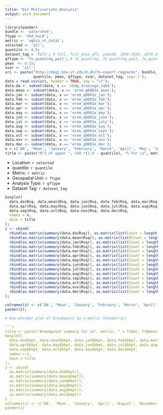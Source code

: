 ```yaml
---
title: "ELF Multivariate Analysis"
output: word_document
---
```


```r
library(pander)
bundle <- 'watershed';
ftype <- 'nhd_huc8';
metric <- 'aqbio_nt_total';
selected <- 'all';
quantile <- 0.8;
dataset_tag = 'full'; # full, full_ymax_q75, ymax50, 1990-2010, 1970-1980, ...
qftype <- 'fe_quantreg_pwit'; # fe_quantreg, fe_quantreg_pwit, fe_quantreg_ymax, fe_twopoint
pmax  <- 0.15;
xvar <- 'all';
uri <- paste("http://deq1.bse.vt.edu/d.dh/fe-export-regparms", bundle, ftype, selected, metric,
             quantile, pmax, qftype, xvar, dataset_tag, sep='/');
data = read.csv(uri, header = TRUE, sep = "\t");
data.da <- subset(data, x == 'nhdp_drainage_sqkm');
data.mean <- subset(data, x == 'erom_q0001e_mean');
data.jan <- subset(data, x == 'erom_q0001e_jan');
data.feb <- subset(data, x == 'erom_q0001e_feb');
data.mar <- subset(data, x == 'erom_q0001e_mar');
data.apr <- subset(data, x == 'erom_q0001e_apr');
data.may <- subset(data, x == 'erom_q0001e_may');
data.jun <- subset(data, x == 'erom_q0001e_june');
data.jul <- subset(data, x == 'erom_q0001e_july');
data.aug <- subset(data, x == 'erom_q0001e_aug');
data.sep <- subset(data, x == 'erom_q0001e_sept');
data.oct <- subset(data, x == 'erom_q0001e_oct');
data.nov <- subset(data, x == 'erom_q0001e_nov');
data.dec <- subset(data, x == 'erom_q0001e_dec');
n = c('DA', 'Mean', 'January', 'February', 'March', 'April', 'May', 'June', 'July', 'August', 'September', 'October', 'November', 'December')
title <- paste("R^2 of upper ", 100.*(1.0 - quantile), "% for \n", metric, " = f(DA), f(Qmean), f(Qjan),..., f(Qdec) for ", ftype);
```
* Location: `r selected`
* quantile: `r quantile`
* Metric: `r metric`
* Geospatial Unit: `r ftype`
* Analysis Type: `r qftype`
* Dataset Tag: `r dataset_tag`

```r
boxplot(
  data.da$Rsq, data.mean$Rsq, data.jan$Rsq, data.feb$Rsq, data.mar$Rsq, 
  data.apr$Rsq, data.may$Rsq, data.jun$Rsq, data.jul$Rsq, data.aug$Rsq, 
  data.sep$Rsq, data.oct$Rsq, data.nov$Rsq, data.dec$Rsq,
  names = n, 
  main = title
);
z <- cbind(
  rbind(as.matrix(summary(data.da$Rsq)), as.matrix(list(Count = length(data.da$adminid)))), 
  rbind(as.matrix(summary(data.mean$Rsq)), as.matrix(list(Count = length(data.mean$adminid)))), 
  rbind(as.matrix(summary(data.jan$Rsq)), as.matrix(list(Count = length(data.jan$adminid)))), 
  rbind(as.matrix(summary(data.feb$Rsq)), as.matrix(list(Count = length(data.feb$adminid)))), 
  rbind(as.matrix(summary(data.mar$Rsq)), as.matrix(list(Count = length(data.mar$adminid)))), 
  rbind(as.matrix(summary(data.apr$Rsq)), as.matrix(list(Count = length(data.apr$adminid)))), 
  rbind(as.matrix(summary(data.may$Rsq)), as.matrix(list(Count = length(data.may$adminid)))), 
  rbind(as.matrix(summary(data.jun$Rsq)), as.matrix(list(Count = length(data.jun$adminid)))), 
  rbind(as.matrix(summary(data.jul$Rsq)), as.matrix(list(Count = length(data.jul$adminid)))), 
  rbind(as.matrix(summary(data.aug$Rsq)), as.matrix(list(Count = length(data.aug$adminid)))), 
  rbind(as.matrix(summary(data.sep$Rsq)), as.matrix(list(Count = length(data.sep$adminid)))), 
  rbind(as.matrix(summary(data.oct$Rsq)), as.matrix(list(Count = length(data.oct$adminid)))), 
  rbind(as.matrix(summary(data.nov$Rsq)), as.matrix(list(Count = length(data.nov$adminid)))), 
  rbind(as.matrix(summary(data.dec$Rsq)), as.matrix(list(Count = length(data.dec$adminid))))
);

colnames(z) <- c('DA', 'Mean', 'January', 'February', 'March', 'April', 'May', 'June', 'July', 'August', 'September', 'October', 'November', 'December');
pander(z);

# box-whisker plot of breakpoint by y-metric (biometric)

```r
title <- paste("Breakpoint summary for \n", metric, " = f(DA), f(Qmean), f(Qjan),..., f(Qdec) for ", ftype);
boxplot(
  data.da$bkpt, data.mean$bkpt, data.jan$bkpt, data.feb$bkpt, data.mar$bkpt, 
  data.apr$bkpt, data.may$bkpt, data.jun$bkpt, data.jul$bkpt, data.aug$bkpt, 
  data.sep$bkpt, data.oct$bkpt, data.nov$bkpt, data.dec$bkpt,
  names = n, 
  main = title
);
z <- cbind(
  as.matrix(summary(data.da$bkpt)), 
  as.matrix(summary(data.mean$bkpt)), 
  as.matrix(summary(data.jan$bkpt)), 
  as.matrix(summary(data.may$bkpt)), 
  as.matrix(summary(data.aug$bkpt)), 
  as.matrix(summary(data.dec$bkpt))
)
colnames(z) <- c('DA', 'Mean', 'January', 'April', 'August', 'December')
pander(z)
```